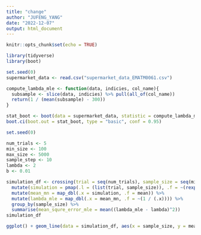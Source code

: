 ---
title: "change"
author: "JUFENG_YANG"
date: "2022-12-07"
output: html_document
---

```{r setup, include=FALSE}
knitr::opts_chunk$set(echo = TRUE)
```

```{R}
library(tidyverse)
library(boot)
```

```{R}
set.seed(0)
supermarket_data <- read.csv("supermarket_data_EMATM0061.csv")

compute_lambda_mle <- function(data, indicies, col_name){
  subsample <- slice(data, indicies) %>% pull(all_of(col_name))
  return(1 / (mean(subsample) - 300))
}

stat_boot <- boot(data = supermarket_data, statistic = compute_lambda_mle, col_name = "TimeLength", R = 10000)
boot.ci(boot.out = stat_boot, type = "basic", conf = 0.95)
```

```{R}
set.seed(0)

num_trials <- 5
min_size <- 100
max_size <- 5000
sample_step <- 10
lambda <- 2
b <- 0.01

simulation_df <- crossing(trial = seq(num_trials), sample_size = seq(min_size, max_size, sample_step)) %>%
  mutate(simulation = pmap(.l = (list(trial, sample_size)), .f = ~(rexp(.y, lambda)))) %>%
  mutate(mean_mn = map_dbl(.x = simulation, .f = mean)) %>%
  mutate(lambda_mle = map_dbl(.x = mean_mn, .f = ~(1 / (.x)))) %>% 
  group_by(sample_size) %>%
  summarise(mean_squre_error_mle = mean((lambda_mle - lambda)^2))
simulation_df

ggplot() + geom_line(data = simulation_df, aes(x = sample_size, y = mean_squre_error_mle)) + geom_smooth()
```

